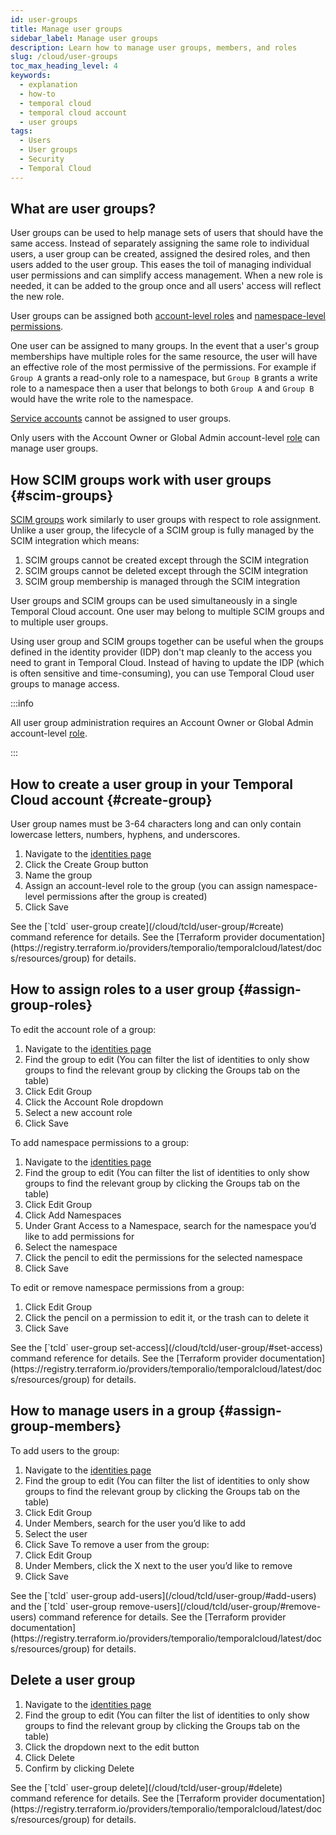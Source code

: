 ```yaml
---
id: user-groups
title: Manage user groups
sidebar_label: Manage user groups
description: Learn how to manage user groups, members, and roles
slug: /cloud/user-groups
toc_max_heading_level: 4
keywords:
  - explanation
  - how-to
  - temporal cloud
  - temporal cloud account
  - user groups
tags:
  - Users
  - User groups
  - Security
  - Temporal Cloud
---
```


## What are user groups?

User groups can be used to help manage sets of users that should have the same
access. Instead of separately assigning the same role to individual users, a user group can be
created, assigned the desired roles, and then users added to the user group. This
eases the toil of managing individual user permissions and can simplify access management. When
a new role is needed, it can be added to the group once and all users' access will reflect the
new role.

User groups can be assigned both [account-level roles](/cloud/users#account-level-roles) and [namespace-level permissions](/cloud/users#namespace-level-permissions).

One user can be assigned to many groups. In the event that a user's group memberships have multiple roles for the same resource, the user will have an effective role of the most permissive of the permissions. For example if `Group A` grants a read-only role to a namespace, but `Group B` grants a write role to a namespace then a user that belongs to both `Group A` and `Group B` would have the write role to the namespace.

[Service accounts](/cloud/service-accounts) cannot be assigned to user groups.

Only users with the Account Owner or Global Admin account-level [role](/cloud/users#account-level-roles) can manage user groups.

## How SCIM groups work with user groups {#scim-groups}

[SCIM groups](/cloud/scim) work similarly to user groups with respect to role assignment. Unlike a user group, the lifecycle of a SCIM group is fully managed by the SCIM integration which means:

1. SCIM groups cannot be created except through the SCIM integration
1. SCIM groups cannot be deleted except through the SCIM integration
1. SCIM group membership is managed through the SCIM integration

User groups and SCIM groups can be used simultaneously in a single Temporal Cloud account. One user may belong to multiple SCIM groups and to multiple user groups.

Using user group and SCIM groups together can be useful when the groups defined in the identity provider (IDP) don't map cleanly to the access you need to grant in Temporal Cloud. Instead of having to update the IDP (which is often sensitive and time-consuming), you can use Temporal Cloud user groups to manage access.

:::info

All user group administration requires an Account Owner or Global Admin account-level [role](/cloud/users#account-level-roles).

:::

## How to create a user group in your Temporal Cloud account {#create-group}

User group names must be 3-64 characters long and can only contain lowercase letters, numbers, hyphens, and underscores.

<Tabs>

<TabItem value="create-group-webui" label="Web UI">

1. Navigate to the [identities page](https://cloud.temporal.io/settings/identities)
1. Click the Create Group button
1. Name the group
1. Assign an account-level role to the group (you can assign namespace-level permissions after the group is created)
1. Click Save

</TabItem>

<TabItem value="create-group-tcld" label="tcld">
See the [`tcld` user-group create](/cloud/tcld/user-group/#create) command reference for details.
</TabItem>

<TabItem value="create-group-tf" label="Terraform">
See the [Terraform provider documentation](https://registry.terraform.io/providers/temporalio/temporalcloud/latest/docs/resources/group) for details.
</TabItem>

</Tabs>

## How to assign roles to a user group {#assign-group-roles}

<Tabs>
<TabItem value="assign-roles-webui" label="Web UI">

To edit the account role of a group:
  1. Navigate to the [identities page](https://cloud.temporal.io/settings/identities)
  1. Find the group to edit (You can filter the list of identities to only show groups to find the relevant group by clicking the Groups tab on the table)
  1. Click Edit Group
  1. Click the Account Role dropdown
  1. Select a new account role
  1. Click Save

To add namespace permissions to a group:
  1. Navigate to the [identities page](https://cloud.temporal.io/settings/identities)
  1. Find the group to edit (You can filter the list of identities to only show groups to find the relevant group by clicking the Groups tab on the table)
  1. Click Edit Group
  1. Click Add Namespaces
  1. Under Grant Access to a Namespace, search for the namespace you’d like to add permissions for
  1. Select the namespace
  1. Click the pencil to edit the permissions for the selected namespace
  1. Click Save

To edit or remove namespace permissions from a group:
  1. Click Edit Group
  1. Click the pencil on a permission to edit it, or the trash can to delete it
  1. Click Save

</TabItem>

<TabItem value="assign-roles-tcld" label="tcld">
See the [`tcld` user-group set-access](/cloud/tcld/user-group/#set-access) command reference for details.
</TabItem>

<TabItem value="assign-roles-tf" label="Terraform">
See the [Terraform provider documentation](https://registry.terraform.io/providers/temporalio/temporalcloud/latest/docs/resources/group) for details.
</TabItem>

</Tabs>

## How to manage users in a group {#assign-group-members}

<Tabs>
<TabItem value="assign-group-members-webui" label="Web UI">

To add users to the group:
  1. Navigate to the [identities page](https://cloud.temporal.io/settings/identities)
  1. Find the group to edit (You can filter the list of identities to only show groups to find the relevant group by clicking the Groups tab on the table)
  1. Click Edit Group
  1. Under Members, search for the user you’d like to add 
  1. Select the user
  1. Click Save
To remove a user from the group:
  1. Click Edit Group
  1. Under Members, click the X next to the user you’d like to remove
  1. Click Save

</TabItem>

<TabItem value="assign-group-members-tcld" label="tcld">
See the [`tcld` user-group add-users](/cloud/tcld/user-group/#add-users) and the [`tcld` user-group remove-users](/cloud/tcld/user-group/#remove-users) command reference for details.
</TabItem>

<TabItem value="assign-group-members-tf" label="Terraform">
See the [Terraform provider documentation](https://registry.terraform.io/providers/temporalio/temporalcloud/latest/docs/resources/group) for details.
</TabItem>

</Tabs>

## Delete a user group

<Tabs>
<TabItem value="delete-group-webui" label="Web UI">

  1. Navigate to the [identities page](https://cloud.temporal.io/settings/identities)
  1. Find the group to edit (You can filter the list of identities to only show groups to find the relevant group by clicking the Groups tab on the table)
  1. Click the dropdown next to the edit button
  1. Click Delete
  1. Confirm by clicking Delete

</TabItem>

<TabItem value="delete-group-tcld" label="tcld">
See the [`tcld` user-group delete](/cloud/tcld/user-group/#delete) command reference for details.
</TabItem>

<TabItem value="delete-group-tf" label="Terraform">
See the [Terraform provider documentation](https://registry.terraform.io/providers/temporalio/temporalcloud/latest/docs/resources/group) for details.
</TabItem>

</Tabs>



